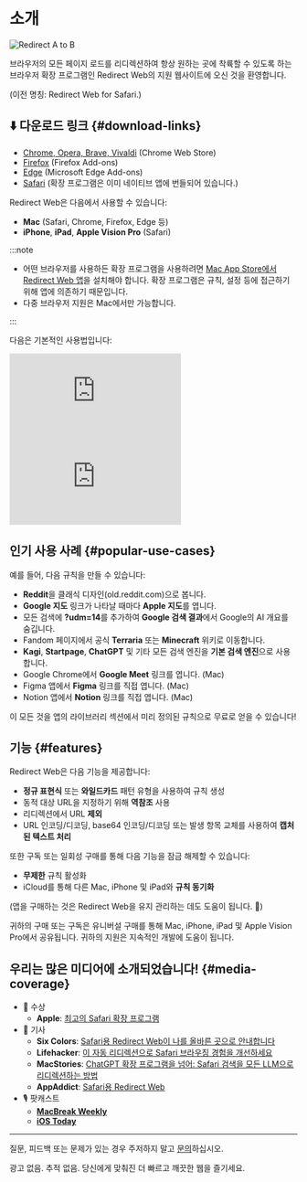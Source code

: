 
# 소개

<div style={{display: "flex", flexDirection: "column", alignItems: "flex-start", marginBottom: "25px"}}>
  <img src={useBaseUrl("img/redirect-a-to-b.png")} style={{display: "block", minWidth: "360px", maxWidth: "500px", width: "100%", height: "auto", marginBottom: "25px"}} alt="Redirect A to B" />
  <ExtensionStoreLinks />
</div>

브라우저의 모든 페이지 로드를 리디렉션하여 항상 원하는 곳에 착륙할 수 있도록 하는 브라우저 확장 프로그램인 Redirect Web의 지원 웹사이트에 오신 것을 환영합니다.

(이전 명칭: Redirect Web for Safari.)

## ⬇️ 다운로드 링크 {#download-links}

- [Chrome, Opera, Brave, Vivaldi](https://chromewebstore.google.com/detail/ffglckbhfbfmdkefdmjbhpnffkcmlhdh) (Chrome Web Store)
- [Firefox](https://addons.mozilla.org/firefox/addon/redirect-web/) (Firefox Add-ons)
- [Edge](https://microsoftedge.microsoft.com/addons/detail/hmfkakfdccgdpgemaicfgngnmflefpga) (Microsoft Edge Add-ons)
- [Safari](https://apps.apple.com/app/id1571283503) (확장 프로그램은 이미 네이티브 앱에 번들되어 있습니다.)

Redirect Web은 다음에서 사용할 수 있습니다:

- **Mac** (Safari, Chrome, Firefox, Edge 등)
- **iPhone**, **iPad**, **Apple Vision Pro** (Safari)

:::note

- 어떤 브라우저를 사용하든 확장 프로그램을 사용하려면 [Mac App Store에서 Redirect Web 앱](https://apps.apple.com/app/id1571283503)을 설치해야 합니다. 확장 프로그램은 규칙, 설정 등에 접근하기 위해 앱에 의존하기 때문입니다.
- 다중 브라우저 지원은 Mac에서만 가능합니다.

:::

다음은 기본적인 사용법입니다:

<iframe style={{width:"100%", aspectRatio:"9/16", height:"auto", maxHeight:"60vh", maxWidth:"35vh"}} src="https://www.youtube.com/embed/NaQ5X-v-qJU" title="iOS Demo Video (YouTube)" frameborder="0" allow="accelerometer; autoplay; clipboard-write; encrypted-media; gyroscope; picture-in-picture; web-share" allowfullscreen></iframe>

<iframe style={{width:"100%", aspectRatio:"17/9", height:"auto", maxHeight:"100vh"}} src="https://www.youtube.com/embed/5eU89Gu73SQ" title="macOS Demo Video (YouTube)" frameborder="0" allow="accelerometer; autoplay; clipboard-write; encrypted-media; gyroscope; picture-in-picture; web-share" allowfullscreen></iframe>

## 인기 사용 사례 {#popular-use-cases}

예를 들어, 다음 규칙을 만들 수 있습니다:

- **Reddit**을 클래식 디자인(old.reddit.com)으로 봅니다.
- **Google 지도** 링크가 나타날 때마다 **Apple 지도**를 엽니다.
- 모든 검색에 **?udm=14**를 추가하여 **Google 검색 결과**에서 Google의 AI 개요를 숨깁니다.
- Fandom 페이지에서 공식 **Terraria** 또는 **Minecraft** 위키로 이동합니다.
- **Kagi**, **Startpage**, **ChatGPT** 및 기타 모든 검색 엔진을 **기본 검색 엔진**으로 사용합니다.
- Google Chrome에서 **Google Meet** 링크를 엽니다. (Mac)
- Figma 앱에서 **Figma** 링크를 직접 엽니다. (Mac)
- Notion 앱에서 **Notion** 링크를 직접 엽니다. (Mac)

이 모든 것을 앱의 라이브러리 섹션에서 미리 정의된 규칙으로 무료로 얻을 수 있습니다!

## 기능 {#features}

Redirect Web은 다음 기능을 제공합니다:

- **정규 표현식** 또는 **와일드카드** 패턴 유형을 사용하여 규칙 생성
- 동적 대상 URL을 지정하기 위해 **역참조** 사용
- 리디렉션에서 URL **제외**
- URL 인코딩/디코딩, base64 인코딩/디코딩 또는 발생 항목 교체를 사용하여 **캡처된 텍스트 처리**

또한 구독 또는 일회성 구매를 통해 다음 기능을 잠금 해제할 수 있습니다:

- **무제한** 규칙 활성화
- iCloud를 통해 다른 Mac, iPhone 및 iPad와 **규칙 동기화**

(앱을 구매하는 것은 Redirect Web을 유지 관리하는 데도 도움이 됩니다. 🙏)

귀하의 구매 또는 구독은 유니버설 구매를 통해 Mac, iPhone, iPad 및 Apple Vision Pro에서 공유됩니다. 귀하의 지원은 지속적인 개발에 도움이 됩니다.

## 우리는 많은 미디어에 소개되었습니다! {#media-coverage}

* 🏅 수상
    * **Apple**: [최고의 Safari 확장 프로그램](https://apps.apple.com/us/story/id1377753262)
* 📰 기사
    * **Six Colors**: [Safari용 Redirect Web이 나를 올바른 곳으로 안내합니다](https://sixcolors.com/post/2022/11/redirect-web-for-safari-takes-me-to-the-right-places/)
    * **Lifehacker**: [이 자동 리디렉션으로 Safari 브라우징 경험을 개선하세요](https://lifehacker.com/improve-your-safari-browsing-experience-with-these-auto-1849812013)
    * **MacStories**: [ChatGPT 확장 프로그램을 넘어: Safari 검색을 모든 LLM으로 리디렉션하는 방법](https://www.macstories.net/tutorials/beyond-chatgpts-extension-how-to-redirect-safari-searches-to-any-llm/)
    * **AppAddict**: [Safari용 Redirect Web](https://appaddict.app/post/redirect-web-for-safari)
* 🎙️ 팟캐스트
    * [**MacBreak Weekly**](https://youtu.be/I251K3L2s88?t=7427)
    * [**iOS Today**](https://youtu.be/cWkwH84b6M4?t=636)

---

질문, 피드백 또는 문제가 있는 경우 주저하지 말고 [문의](/contact-us)하십시오.

광고 없음. 추적 없음. 당신에게 맞춰진 더 빠르고 깨끗한 웹을 즐기세요.
